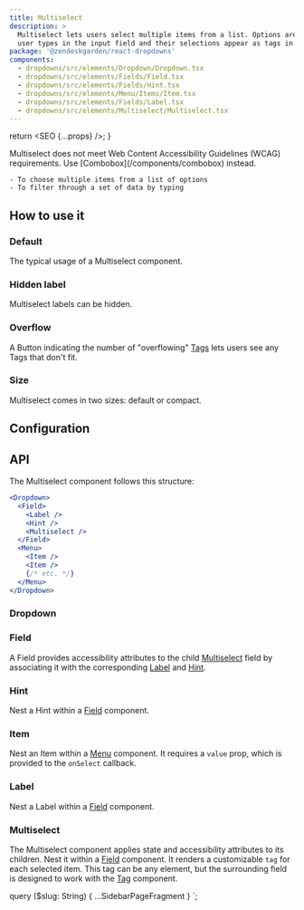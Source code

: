```yaml
---
title: Multiselect
description: >
  Multiselect lets users select multiple items from a list. Options are dynamically filtered as a
  user types in the input field and their selections appear as tags in the input field.
package: '@zendeskgarden/react-dropdowns'
components:
  - dropdowns/src/elements/Dropdown/Dropdown.tsx
  - dropdowns/src/elements/Fields/Field.tsx
  - dropdowns/src/elements/Fields/Hint.tsx
  - dropdowns/src/elements/Menu/Items/Item.tsx
  - dropdowns/src/elements/Fields/Label.tsx
  - dropdowns/src/elements/Multiselect/Multiselect.tsx
---
```



  return <SEO {...props} />;
}

<Alert title="Deprecated" type="warning">
  Multiselect does not meet Web Content Accessibility Guidelines (WCAG) requirements. Use
  [Combobox](/components/combobox) instead.
</Alert>

<Usage>
  <Use>

    - To choose multiple items from a list of options
    - To filter through a set of data by typing

  </Use>
</Usage>

## How to use it

### Default

The typical usage of a Multiselect component.


<CodeExample code={MultiselectDefaultCode}>
  <MultiselectDefault />
</CodeExample>

### Hidden label

Multiselect labels can be hidden.


<CodeExample code={HiddenCode}>
  <Hidden />
</CodeExample>

### Overflow

A Button indicating the number of "overflowing" [Tags](/components/tags) lets users see any Tags that don't fit.


<CodeExample code={MultiselectOverflowCode}>
  <MultiselectOverflow />
</CodeExample>

### Size

Multiselect comes in two sizes: default or compact.


<CodeExample code={MultiselectSizeCode}>
  <MultiselectSize />
</CodeExample>

## Configuration

<Configuration reactPackage={props.data.mdx.package} components={props.data.mdx.components} />

## API

The Multiselect component follows this structure:

```jsx
<Dropdown>
  <Field>
    <Label />
    <Hint />
    <Multiselect />
  </Field>
  <Menu>
    <Item />
    <Item />
    {/* etc. */}
  </Menu>
</Dropdown>
```


<FilteringNotes />

### Dropdown

<Component components={props.data.mdx.components} componentName="dropdown" />


<Dropdowns />

<PropSheet components={props.data.mdx.components} componentName="dropdown" />

### Field

<Component components={props.data.mdx.components} componentName="field" />

A Field provides accessibility attributes to the child [Multiselect](#multiselect) field by associating it
with the corresponding [Label](#label) and [Hint](#hint).

<PropSheet components={props.data.mdx.components} componentName="field" />

### Hint

<Component components={props.data.mdx.components} componentName="hint" />

Nest a Hint within a [Field](#field) component.

<PropSheet components={props.data.mdx.components} componentName="hint" />

### Item

<Component components={props.data.mdx.components} componentName="item" />

Nest an Item within a [Menu](/components/menu#menu) component. It requires a `value` prop, which is provided
to the `onSelect` callback.

<PropSheet components={props.data.mdx.components} componentName="item" />

### Label

<Component components={props.data.mdx.components} componentName="label" />

Nest a Label within a [Field](#field) component.

<PropSheet components={props.data.mdx.components} componentName="label" />

### Multiselect

<Component components={props.data.mdx.components} componentName="multiselect" />

The Multiselect component applies state and accessibility attributes to its children. Nest it within a
[Field](#field) component. It renders a customizable `tag` for each selected item. This tag can be any element,
but the surrounding field is designed to work with the [Tag](/components/tags) component.

<PropSheet components={props.data.mdx.components} componentName="multiselect" />


  query ($slug: String) {
    ...SidebarPageFragment
  }
`;
